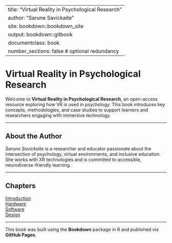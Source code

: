 
---
title: "Virtual Reality in Psychological Research"
author: "Sarune Savickaite"
site: bookdown::bookdown_site
output: bookdown::gitbook
documentclass: book
number_sections: false    # optional redundancy
---

# Virtual Reality in Psychological Research

Welcome to **Virtual Reality in Psychological Research**, an open-access resource exploring how VR is used in psychology. This book introduces key concepts, methodologies, and case studies to support learners and researchers engaging with immersive technology.

---

## About the Author

*Sarune Savickaite* is a researcher and educator passionate about the intersection of psychology, virtual environments, and inclusive education. She works with XR technologies and is committed to accessible, neurodiverse-friendly learning.

---

## Chapters

[Introduction](01-intro.html)  
[Hardware](02-hardware.html)  
[Software](03-software.html)  
[Design](04-design.html)  

---

This book was built using the **Bookdown** package in R and published via **GitHub Pages**.
